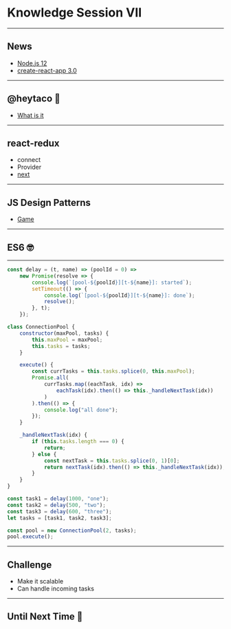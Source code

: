 
<Head>
    <title>Knowledge Session VII 🤯</title>
</Head>

# Knowledge Session VII

---

## News

-   [Node.js 12](https://medium.com/@nodejs/introducing-node-js-12-76c41a1b3f3f)
-   [create-react-app 3.0](https://github.com/facebook/create-react-app/releases/tag/v3.0.0)

---

## @heytaco 🌮

-   [What is it](https://sites.google.com/udacity.com/udacitycommunity/initiatives/hey-taco)

---

## react-redux

-   connect
-   Provider
-   [next](https://react-redux.js.org/next/introduction/quick-start)

---

## JS Design Patterns

-   [Game](http://designpatternsgame.com/)

---


## ES6 🤓

---


```javascript
const delay = (t, name) => (poolId = 0) =>
    new Promise(resolve => {
        console.log(`[pool-${poolId}][t-${name}]: started`);
        setTimeout(() => {
            console.log(`[pool-${poolId}][t-${name}]: done`);
            resolve();
        }, t);
    });

class ConnectionPool {
    constructor(maxPool, tasks) {
        this.maxPool = maxPool;
        this.tasks = tasks;
    }

    execute() {
        const currTasks = this.tasks.splice(0, this.maxPool);
        Promise.all(
            currTasks.map((eachTask, idx) =>
                eachTask(idx).then(() => this._handleNextTask(idx))
            )
        ).then(() => {
            console.log("all done");
        });
    }

    _handleNextTask(idx) {
        if (this.tasks.length === 0) {
            return;
        } else {
            const nextTask = this.tasks.splice(0, 1)[0];
            return nextTask(idx).then(() => this._handleNextTask(idx));
        }
    }
}
```

```javascript From the last time...
const task1 = delay(1000, "one");
const task2 = delay(500, "two");
const task3 = delay(600, "three");
let tasks = [task1, task2, task3];

const pool = new ConnectionPool(2, tasks);
pool.execute();
```

---

## Challenge

-   Make it scalable
-   Can handle incoming tasks

---

## Until Next Time 👋
